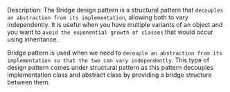 Description: The Bridge design pattern is a structural pattern that `decouples an abstraction from its implementation`, allowing both to vary independently. It is useful when you have multiple variants of an object and you want to `avoid the exponential growth of classes` that would occur using inheritance.

Bridge pattern is used when we need to `decouple an abstraction from its implementation so that the two can vary independently`. This type of design pattern comes under structural pattern as this pattern decouples implementation class and abstract class by providing a bridge structure between them.